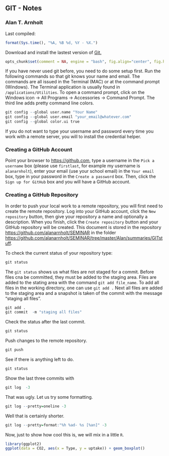 
## GIT - Notes
### Alan T. Arnholt

Last compiled:
```r
format(Sys.time(), "%A, %B %d, %Y - %X.")
```

Download and install the lastest version of [Git.](http://git-scm.com/downloads)



```r
opts_chunk$set(comment = NA, engine = "bash", fig.align="center", fig.height = 4, fig.width = 4, dev ="png")
```

If you have never used git before, you need to do some setup first.  Run the following
commands so that git knows your name and email.  The commands are all issued in the
Terminal (MAC) or at the command prompt (Windows).  The Terminal application is 
usually found in `/applications/Utilities`.  To open a command prompt, click on the 
Windows icon -> All Programs -> Accessories -> Command Prompt.  The third line adds 
pretty command line colors.  


```r
git config --global user.name "Your Name"
git config --global user.email "your_email@whatever.com"
git config --global color.ui true
```

If you do not want to type your username and password every time you work with a remote server, you will to install the credential helper.

### Creating a GitHub Account

Point your browser to [https://github.com](https://github.com),
type a username in the `Pick a username` box (please use `firstlast`, for example my username is `alanarnholt`), enter your email (use your school email) in the `Your email` box, type in your password in the `Create a password` box. Then, click the `Sign up for GitHub` box and you will have a GitHub account.


### Creating a GitHub Repository

In order to push your local work to a remote repository, you will first need to create
the remote repository. Log into your GitHub account, click the `New repository` button,
then give your repository a name and optionally a description.  When you finish, click 
the `Create repository` button and your GitHub repository will be created.  This document is stored in the repository [https://github.com/alanarnholt/SEMINAR](https://github.com/alanarnholt/SEMINAR) in the folder [https://github.com/alanarnholt/SEMINAR/tree/master/Alan/summaries/GITstuff](https://github.com/alanarnholt/SEMINAR/tree/master/Alan/summaries/GITstuff). 


To check the current status of your repository type:
```r
git status
```
The `git status` shows us what files are not staged for a commit.  Before files cna be
committed, they must be added to the staging area.  Files are added to the stating area
with the command `git add file_name`.  To add all files in the working directory, one
can use `git add .`  Next all files are added to the staging area and a snapshot is 
taken of the commit with the message "staging all files".
```r
git add .
git commit  -m "staging all files"
```

Check the status after the last commit.
```r
git status
```
Push changes to the remote repository. 
```r
git push
```
See if there is anything left to do.
```r
git status
```
Show the last three commits with
```r
git log  -3
```

That was ugly. Let us try some formatting.

```r
git log --pretty=oneline -3
```

Well that is certainly shorter.

```r
git log --pretty=format:"%h %ad- %s [%an]" -3
```

Now, just to show how cool this is, we will mix in a little `R`.

```r
library(ggplot2)
ggplot(data = CO2, aes(x = Type, y = uptake)) + geom_boxplot()
```